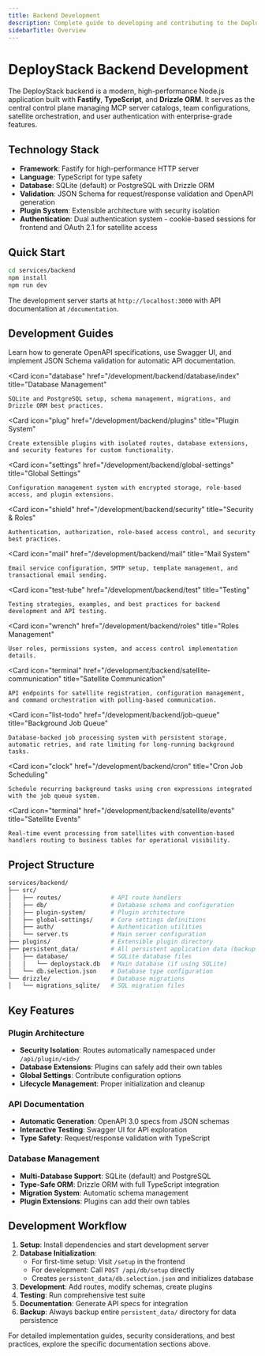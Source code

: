 ```yaml
---
title: Backend Development
description: Complete guide to developing and contributing to the DeployStack backend - a high-performance Node.js application built with Fastify, TypeScript, and extensible plugin architecture.
sidebarTitle: Overview
---
```




# DeployStack Backend Development

The DeployStack backend is a modern, high-performance Node.js application built with **Fastify**, **TypeScript**, and **Drizzle ORM**. It serves as the central control plane managing MCP server catalogs, team configurations, satellite orchestration, and user authentication with enterprise-grade features.

## Technology Stack

- **Framework**: Fastify for high-performance HTTP server
- **Language**: TypeScript for type safety
- **Database**: SQLite (default) or PostgreSQL with Drizzle ORM
- **Validation**: JSON Schema for request/response validation and OpenAPI generation
- **Plugin System**: Extensible architecture with security isolation
- **Authentication**: Dual authentication system - cookie-based sessions for frontend and OAuth 2.1 for satellite access

## Quick Start

```bash
cd services/backend
npm install
npm run dev
```

The development server starts at `http://localhost:3000` with API documentation at `/documentation`.

## Development Guides

<CardGroup cols={3}>
  <Card 
    icon="book-open" 
    href="/development/backend/api/index" 
    title="API Documentation"
  >
    Learn how to generate OpenAPI specifications, use Swagger UI, and implement JSON Schema validation for automatic API documentation.
  </Card>
  
  <Card 
    icon="database" 
    href="/development/backend/database/index" 
    title="Database Management"
  >
    SQLite and PostgreSQL setup, schema management, migrations, and Drizzle ORM best practices.
  </Card>
  
  <Card 
    icon="plug" 
    href="/development/backend/plugins" 
    title="Plugin System"
  >
    Create extensible plugins with isolated routes, database extensions, and security features for custom functionality.
  </Card>
  
  <Card 
    icon="settings" 
    href="/development/backend/global-settings" 
    title="Global Settings"
  >
    Configuration management system with encrypted storage, role-based access, and plugin extensions.
  </Card>
  
  <Card 
    icon="shield" 
    href="/development/backend/security" 
    title="Security & Roles"
  >
    Authentication, authorization, role-based access control, and security best practices.
  </Card>
  
  <Card 
    icon="mail" 
    href="/development/backend/mail" 
    title="Mail System"
  >
    Email service configuration, SMTP setup, template management, and transactional email sending.
  </Card>
  
  <Card 
    icon="test-tube" 
    href="/development/backend/test" 
    title="Testing"
  >
    Testing strategies, examples, and best practices for backend development and API testing.
  </Card>
  
  <Card 
    icon="wrench" 
    href="/development/backend/roles" 
    title="Roles Management"
  >
    User roles, permissions system, and access control implementation details.
  </Card>
  
  <Card 
    icon="terminal" 
    href="/development/backend/satellite-communication" 
    title="Satellite Communication"
  >
    API endpoints for satellite registration, configuration management, and command orchestration with polling-based communication.
  </Card>
  
  <Card 
    icon="list-todo" 
    href="/development/backend/job-queue" 
    title="Background Job Queue"
  >
    Database-backed job processing system with persistent storage, automatic retries, and rate limiting for long-running background tasks.
  </Card>
  
  <Card 
    icon="clock" 
    href="/development/backend/cron" 
    title="Cron Job Scheduling"
  >
    Schedule recurring background tasks using cron expressions integrated with the job queue system.
  </Card>
  
  <Card 
    icon="terminal" 
    href="/development/backend/satellite/events" 
    title="Satellite Events"
  >
    Real-time event processing from satellites with convention-based handlers routing to business tables for operational visibility.
  </Card>
</CardGroup>

## Project Structure

```bash
services/backend/
├── src/
│   ├── routes/              # API route handlers
│   ├── db/                  # Database schema and configuration
│   ├── plugin-system/       # Plugin architecture
│   ├── global-settings/     # Core settings definitions
│   ├── auth/                # Authentication utilities
│   └── server.ts            # Main server configuration
├── plugins/                 # Extensible plugin directory
├── persistent_data/         # All persistent application data (backup this entire directory)
│   ├── database/            # SQLite database files
│   │   └── deploystack.db   # Main database (if using SQLite)
│   └── db.selection.json    # Database type configuration
└── drizzle/                 # Database migrations
│   └── migrations_sqlite/   # SQL migration files
```

## Key Features

### Plugin Architecture
- **Security Isolation**: Routes automatically namespaced under `/api/plugin/<id>/`
- **Database Extensions**: Plugins can safely add their own tables
- **Global Settings**: Contribute configuration options
- **Lifecycle Management**: Proper initialization and cleanup

### API Documentation
- **Automatic Generation**: OpenAPI 3.0 specs from JSON schemas
- **Interactive Testing**: Swagger UI for API exploration
- **Type Safety**: Request/response validation with TypeScript

### Database Management
- **Multi-Database Support**: SQLite (default) and PostgreSQL
- **Type-Safe ORM**: Drizzle ORM with full TypeScript integration
- **Migration System**: Automatic schema management
- **Plugin Extensions**: Plugins can add their own tables

## Development Workflow

1. **Setup**: Install dependencies and start development server
2. **Database Initialization**: 
   - For first-time setup: Visit `/setup` in the frontend
   - For development: Call `POST /api/db/setup` directly
   - Creates `persistent_data/db.selection.json` and initializes database
3. **Development**: Add routes, modify schemas, create plugins
4. **Testing**: Run comprehensive test suite
5. **Documentation**: Generate API specs for integration
6. **Backup**: Always backup entire `persistent_data/` directory for data persistence

For detailed implementation guides, security considerations, and best practices, explore the specific documentation sections above.
